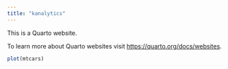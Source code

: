 ```yaml
---
title: "kanalytics"
---
```


This is a Quarto website.

To learn more about Quarto websites visit <https://quarto.org/docs/websites>.

```r
plot(mtcars)
```
